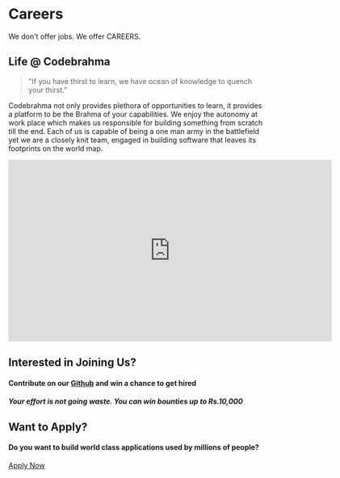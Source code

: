 
# Careers

We don't offer jobs. We offer CAREERS.

## Life @ Codebrahma

<blockquote>
  "If you have thirst to learn, we have ocean of knowledge to quench your thirst."
</blockquote>

Codebrahma not only provides plethora of opportunities to learn, it provides a platform to be the Brahma of your capabilities. We enjoy the autonomy at work place which makes us responsible for building something from scratch till the end. Each of us is capable of being a one man army in the battlefield yet we are a closely knit team, engaged in building software that leaves its footprints on the world map.

<iframe src="https://player.vimeo.com/video/157740480" width="640" height="360" frameborder="0" allow="autoplay; fullscreen" allowfullscreen></iframe>

## Interested in Joining Us?

#### Contribute on our [Github](https://github.com/Codebrahma/react-lite-ui/issues) and win a chance to get hired

##### Your effort is not going waste. You can win bounties up to Rs.10,000

## Want to Apply?

#### Do you want to build world class applications used by millions of people?

[Apply Now](https://angel.co/codebrahma/jobs)
